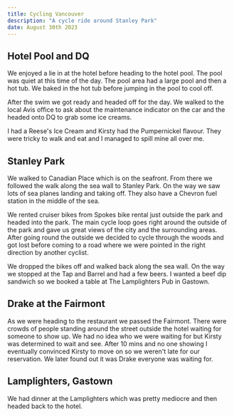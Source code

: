 ```yaml
---
title: Cycling Vancouver
description: "A cycle ride around Stanley Park"
date: August 30th 2023
---
```


## Hotel Pool and DQ

We enjoyed a lie in at the hotel before heading to the hotel pool. The pool was quiet at this time of the day. The pool area had a large pool and then a hot tub. We baked in the hot tub before jumping in the pool to cool off.

After the swim we got ready and headed off for the day. We walked to the local Avis office to ask about the maintenance indicator on the car and the headed onto DQ to grab some ice creams.

I had a Reese's Ice Cream and Kirsty had the Pumpernickel flavour. They were tricky to walk and eat and I managed to spill mine all over me.

## Stanley Park

We walked to Canadian Place which is on the seafront. From there we followed the walk along the sea wall to Stanley Park. On the way we saw lots of sea planes landing and taking off. They also have a Chevron fuel station in the middle of the sea.

We rented cruiser bikes from Spokes bike rental just outside the park and headed into the park. The main cycle loop goes right around the outside of the park and gave us great views of the city and the surrounding areas. After going round the outside we decided to cycle through the woods and got lost before coming to a road where we were pointed in the right direction by another cyclist.

We dropped the bikes off and walked back along the sea wall. On the way we stopped at the Tap and Barrel and had a few beers. I wanted a beef dip sandwich so we booked a table at The Lamplighters Pub in Gastown. 

## Drake at the Fairmont

As we were heading to the restaurant we passed the Fairmont. There were crowds of people standing around the street outside the hotel waiting for someone to show up. We had no idea who we were waiting for but Kirsty was determined to wait and see. After 10 mins and no one showing I eventually convinced Kirsty to move on so we weren't late for our reservation. We later found out it was Drake everyone was waiting for.

## Lamplighters, Gastown

We had dinner at the Lamplighters which was pretty mediocre and then headed back to the hotel.
